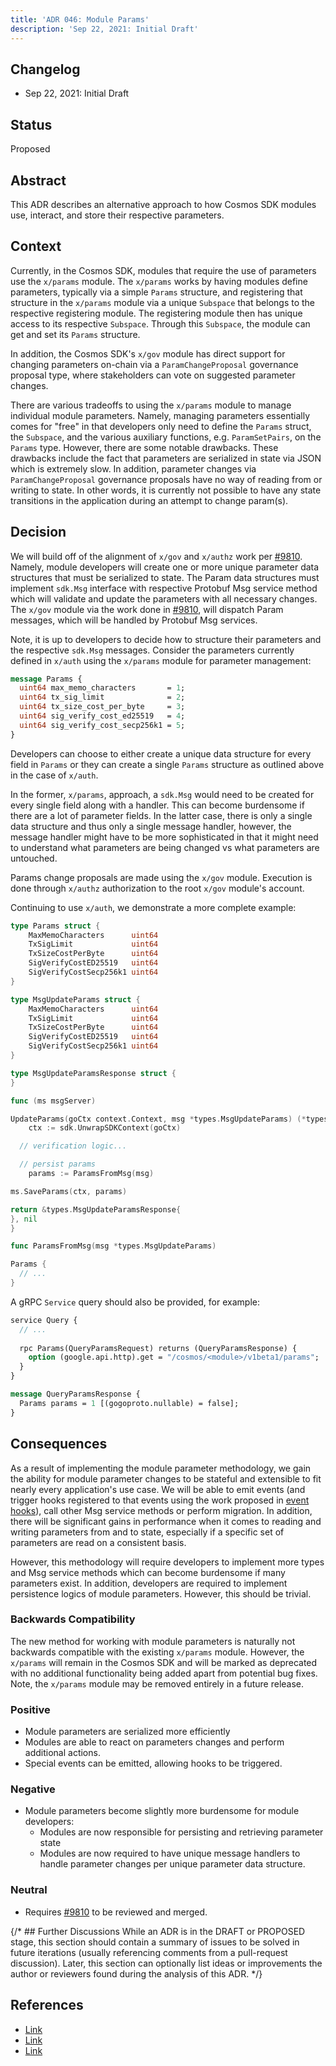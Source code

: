 ```yaml
---
title: 'ADR 046: Module Params'
description: 'Sep 22, 2021: Initial Draft'
---
```

## Changelog

* Sep 22, 2021: Initial Draft

## Status

Proposed

## Abstract

This ADR describes an alternative approach to how Cosmos SDK modules use, interact,
and store their respective parameters.

## Context

Currently, in the Cosmos SDK, modules that require the use of parameters use the
`x/params` module. The `x/params` works by having modules define parameters,
typically via a simple `Params` structure, and registering that structure in
the `x/params` module via a unique `Subspace` that belongs to the respective
registering module. The registering module then has unique access to its respective
`Subspace`. Through this `Subspace`, the module can get and set its `Params`
structure.

In addition, the Cosmos SDK's `x/gov` module has direct support for changing
parameters on-chain via a `ParamChangeProposal` governance proposal type, where
stakeholders can vote on suggested parameter changes.

There are various tradeoffs to using the `x/params` module to manage individual
module parameters. Namely, managing parameters essentially comes for "free" in
that developers only need to define the `Params` struct, the `Subspace`, and the
various auxiliary functions, e.g. `ParamSetPairs`, on the `Params` type. However,
there are some notable drawbacks. These drawbacks include the fact that parameters
are serialized in state via JSON which is extremely slow. In addition, parameter
changes via `ParamChangeProposal` governance proposals have no way of reading from
or writing to state. In other words, it is currently not possible to have any
state transitions in the application during an attempt to change param(s).

## Decision

We will build off of the alignment of `x/gov` and `x/authz` work per
[#9810](https://github.com/cosmos/cosmos-sdk/pull/9810). Namely, module developers
will create one or more unique parameter data structures that must be serialized
to state. The Param data structures must implement `sdk.Msg` interface with respective
Protobuf Msg service method which will validate and update the parameters with all
necessary changes. The `x/gov` module via the work done in
[#9810](https://github.com/cosmos/cosmos-sdk/pull/9810), will dispatch Param
messages, which will be handled by Protobuf Msg services.

Note, it is up to developers to decide how to structure their parameters and
the respective `sdk.Msg` messages. Consider the parameters currently defined in
`x/auth` using the `x/params` module for parameter management:

```protobuf
message Params {
  uint64 max_memo_characters       = 1;
  uint64 tx_sig_limit              = 2;
  uint64 tx_size_cost_per_byte     = 3;
  uint64 sig_verify_cost_ed25519   = 4;
  uint64 sig_verify_cost_secp256k1 = 5;
}
```

Developers can choose to either create a unique data structure for every field in
`Params` or they can create a single `Params` structure as outlined above in the
case of `x/auth`.

In the former, `x/params`, approach, a `sdk.Msg` would need to be created for every single
field along with a handler. This can become burdensome if there are a lot of
parameter fields. In the latter case, there is only a single data structure and
thus only a single message handler, however, the message handler might have to be
more sophisticated in that it might need to understand what parameters are being
changed vs what parameters are untouched.

Params change proposals are made using the `x/gov` module. Execution is done through
`x/authz` authorization to the root `x/gov` module's account.

Continuing to use `x/auth`, we demonstrate a more complete example:

```go expandable
type Params struct {
    MaxMemoCharacters      uint64
	TxSigLimit             uint64
	TxSizeCostPerByte      uint64
	SigVerifyCostED25519   uint64
	SigVerifyCostSecp256k1 uint64
}

type MsgUpdateParams struct {
    MaxMemoCharacters      uint64
	TxSigLimit             uint64
	TxSizeCostPerByte      uint64
	SigVerifyCostED25519   uint64
	SigVerifyCostSecp256k1 uint64
}

type MsgUpdateParamsResponse struct {
}

func (ms msgServer)

UpdateParams(goCtx context.Context, msg *types.MsgUpdateParams) (*types.MsgUpdateParamsResponse, error) {
    ctx := sdk.UnwrapSDKContext(goCtx)

  // verification logic...

  // persist params
    params := ParamsFromMsg(msg)

ms.SaveParams(ctx, params)

return &types.MsgUpdateParamsResponse{
}, nil
}

func ParamsFromMsg(msg *types.MsgUpdateParams)

Params {
  // ...
}
```

A gRPC `Service` query should also be provided, for example:

```protobuf expandable
service Query {
  // ...
  
  rpc Params(QueryParamsRequest) returns (QueryParamsResponse) {
    option (google.api.http).get = "/cosmos/<module>/v1beta1/params";
  }
}

message QueryParamsResponse {
  Params params = 1 [(gogoproto.nullable) = false];
}
```

## Consequences

As a result of implementing the module parameter methodology, we gain the ability
for module parameter changes to be stateful and extensible to fit nearly every
application's use case. We will be able to emit events (and trigger hooks registered
to that events using the work proposed in [event hooks](https://github.com/cosmos/cosmos-sdk/discussions/9656)),
call other Msg service methods or perform migration.
In addition, there will be significant gains in performance when it comes to reading
and writing parameters from and to state, especially if a specific set of parameters
are read on a consistent basis.

However, this methodology will require developers to implement more types and
Msg service methods which can become burdensome if many parameters exist. In addition,
developers are required to implement persistence logics of module parameters.
However, this should be trivial.

### Backwards Compatibility

The new method for working with module parameters is naturally not backwards
compatible with the existing `x/params` module. However, the `x/params` will
remain in the Cosmos SDK and will be marked as deprecated with no additional
functionality being added apart from potential bug fixes. Note, the `x/params`
module may be removed entirely in a future release.

### Positive

* Module parameters are serialized more efficiently
* Modules are able to react on parameters changes and perform additional actions.
* Special events can be emitted, allowing hooks to be triggered.

### Negative

* Module parameters become slightly more burdensome for module developers:
  * Modules are now responsible for persisting and retrieving parameter state
  * Modules are now required to have unique message handlers to handle parameter
    changes per unique parameter data structure.

### Neutral

* Requires [#9810](https://github.com/cosmos/cosmos-sdk/pull/9810) to be reviewed
  and merged.

{/* ## Further Discussions While an ADR is in the DRAFT or PROPOSED stage, this section should contain a summary of issues to be solved in future iterations (usually referencing comments from a pull-request discussion). Later, this section can optionally list ideas or improvements the author or reviewers found during the analysis of this ADR. */}

## References

* [Link](https://github.com/cosmos/cosmos-sdk/pull/9810)
* [Link](https://github.com/cosmos/cosmos-sdk/issues/9438)
* [Link](https://github.com/cosmos/cosmos-sdk/discussions/9913)
